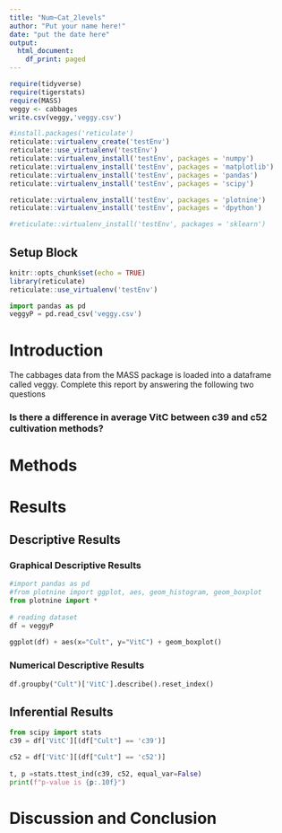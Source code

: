 ```yaml
---
title: "Num~Cat_2levels"
author: "Put your name here!"
date: "put the date here"
output:
  html_document:
    df_print: paged
---
```


```r
require(tidyverse)
require(tigerstats)
require(MASS)
veggy <- cabbages
write.csv(veggy,'veggy.csv')
```


```r
#install.packages('reticulate')
reticulate::virtualenv_create('testEnv')
reticulate::use_virtualenv('testEnv')
reticulate::virtualenv_install('testEnv', packages = 'numpy')
reticulate::virtualenv_install('testEnv', packages = 'matplotlib')
reticulate::virtualenv_install('testEnv', packages = 'pandas')
reticulate::virtualenv_install('testEnv', packages = 'scipy')

reticulate::virtualenv_install('testEnv', packages = 'plotnine')
reticulate::virtualenv_install('testEnv', packages = 'dpython')

#reticulate::virtualenv_install('testEnv', packages = 'sklearn')
```


## Setup Block
```r
knitr::opts_chunk$set(echo = TRUE)
library(reticulate)
reticulate::use_virtualenv('testEnv')
```

```python
import pandas as pd
veggyP = pd.read_csv('veggy.csv')
```


# Introduction

<!--In this section you explain what you are trying to show.  Where did the data come from?  What is the research or other question you are trying to answer?!-->
 The cabbages data from the MASS package is loaded into a dataframe called veggy. Complete this report by answering the following two questions  
 
### Is there a difference in average VitC between c39 and c52 cultivation methods?  

# Methods

<!--Decide on your methods:  use "variable analysis" or other appropriate descriptors.  Make sure to choose at least one graphical method and at least one numerical method.!-->

# Results

<!--Divide this section into two sub-sections:  One for your descriptive  results and one for your inferential results.!-->

## Descriptive Results

### Graphical Descriptive Results

<!--Graphical results here.  Make sure to show your code.  Provide appropriate labels for axes, giving units if possible, and provide a good title for the graph, too.  Use the graphical results to describe the patterns if any that exist in the data as focused toward the research question!-->


```python
#import pandas as pd
#from plotnine import ggplot, aes, geom_histogram, geom_boxplot
from plotnine import *
  
# reading dataset
df = veggyP
  
ggplot(df) + aes(x="Cult", y="VitC") + geom_boxplot()
```


### Numerical Descriptive Results

<!--Numerical results go here. Use the numerical results to describe the patterns if any that exist in the data as focused toward the research question!-->

```python
df.groupby("Cult")['VitC'].describe().reset_index()	
```

## Inferential Results

<!--State hypothesis clearly.  Make sure your discussion of the inferential test covers all the aspects that the test output produces, such as test statistic, p-value etc.  Make a decision about the null hypothesis, explain the assumptions on which the selected test/procedure was based, and why the chosen procedure satisfys the assumptions and is appropriate to answer the research question!-->

```python
from scipy import stats
c39 = df['VitC'][(df["Cult"] == 'c39')]

c52 = df['VitC'][(df["Cult"] == 'c52')]
 
t, p =stats.ttest_ind(c39, c52, equal_var=False)
print(f"p-value is {p:.10f}")
```


# Discussion and Conclusion

<!--Discussion and conclusion here.  If you found a relationship be sure to consider whether the relationship occurs because one of the variavbles causes the other, or whether they perhasps are related for some other reason.  Watch the chapter 6 videos from the GeorgeTown videos collection.!-->
